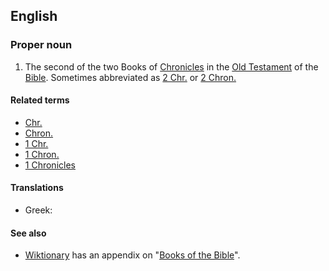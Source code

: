==English==
===Proper noun===
{{en-proper noun}}
# {{biblical}} The second of the two Books of [[Chronicles]] in the [[Old Testament]] of the [[Bible]]. Sometimes abbreviated as [[2 Chr.]] or [[2 Chron.]]

====Related terms====
*[[Chr.]]
*[[Chron.]]
*[[1 Chr.]]
*[[1 Chron.]]
*[[1 Chronicles]]

====Translations====
{{trans-top|book of the Bible}}
*Greek: {{t|el|sc=Grek|Β' Παραλειπομένων||tr=B Paraleipoménon}}
{{trans-mid}}
{{trans-bottom}}

====See also====
*[[Main Page|Wiktionary]] has an appendix on "[[Appendix:Books of the Bible|Books of the Bible]]".
{{projectlinks
 |pedia
 |page1=Books of Chronicles

 |source
 |lang2=en
 |page2=Bible
 |label2=Translations of the Bible
}}
